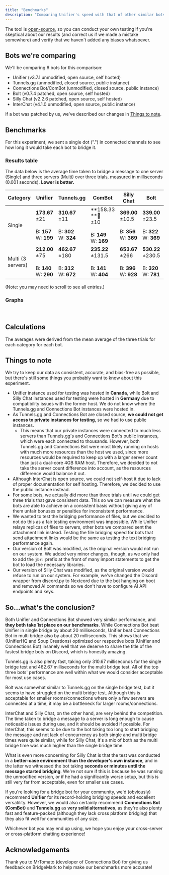 ```yaml
---
title: "Benchmarks"
description: "Comparing Unifier's speed with that of other similar bots."
---
```


The tool is [open-source](https://github.com/greeeen-dev/bridgemark/), so you can conduct your own testing if you're skeptical about our results (and correct us if we made a mistake somewhere) and verify that we haven't added any biases whatsoever.

## Bots we're comparing

We'll be comparing 6 bots for this comparison:

- Unifier (v3.7.1 unmodified, open source, self hosted)
- Tunnels.gg (unmodified, closed source, public instance)
- Connections Bot/ComBot (unmodified, closed source, public instance)
- Bolt (v0.7.4 patched, open source, self hosted)
- Silly Chat (v2.2.6 patched, open source, self hosted)
- InterChat (v4.1.0 unmodified, open source, public instance)

If a bot was patched by us, we've described our changes in [Things to note](benchmarks.mdx#things-to-note).

## Benchmarks

For this experiment, we sent a single dot (".") in connected channels to see how long it would take each bot to bridge it.

### Results table

The data below is the average time taken to bridge a message to one server (Single) and three servers (Multi) over three trials, measured in milliseconds (0.001 seconds). **Lower is better.**

| Category          | Unifier                                                   | Tunnels.gg                                                 | ComBot                                                       | Silly Chat                                                  | Bolt                                                         | InterChat                                                   |
| ----------------- | --------------------------------------------------------- | ---------------------------------------------------------- | ------------------------------------------------------------ | ----------------------------------------------------------- | ------------------------------------------------------------ | ----------------------------------------------------------- |
| Single            | **173.67**<br />±21<br /><br />B: **157**<br />W: **199** | **310.67**<br />±11<br /><br />B: **302**<br />W: **324**  | **158.33 **👑<br />±10<br /><br />B: **149**<br />W: **169** | **369.00**<br />±10.5<br /><br />B: **356**<br />W: **369** | **339.00**<br />±23.5<br /><br />B: **322**<br />W: **369**  | **565.33**<br />±26<br /><br />B: **537**<br />W: **589**   |
| Multi (3 servers) | **212.00**<br />±75<br /><br />B: **140**<br />W: **290** | **462.67**<br />±180<br /><br />B: **312**<br />W: **672** | **235.22**<br />±131.5<br /><br />B: **141**<br />W: **404** | **653.67**<br />±266<br /><br />B: **396**<br />W: **928**  | **530.22**<br />±230.5<br /><br />B: **320**<br />W: **781** | **570.78**<br />±75.5<br /><br />B: **486**<br />W: **637** |

(Note: you may need to scroll to see all entries.)

### Graphs

<Frame caption="A column graph showing the performance of the 6 bots compared. Lower is better."><img src="../assets/images/Screenshot 2024-11-27 at 13.28.10.png" alt="" /></Frame>

<Frame caption="A column graph showing the performance of the top 2 bots. Lower is better."><img src="../assets/images/Screenshot 2024-11-27 at 13.28.18.png" alt="" /></Frame>

## Calculations

The averages were derived from the mean average of the three trials for each category for each bot.

## Things to note

We try to keep our data as consistent, accurate, and bias-free as possible, but there's still some things you probably want to know about this experiment.

- Unifier instance used for testing was hosted in **Canada**, while Bolt and Silly Chat instances used for testing were hosted in **Germany** due to compatibility issues with the former host. We do not know where the Tunnels.gg and Connections Bot instances were hosted in.
- As Tunnels.gg and Connections Bot are closed source, **we could not get access to private instances for testing**, so we had to use public instances.
  - This means that our private instances were connected to much less servers than Tunnels.gg's and Connections Bot's public instances, which were each connected to thousands. However, both Tunnels.gg and Connections Bot were most likely running on hosts with much more resources than the host we used, since more resources would be required to keep up with a larger server count than just a dual-core 4GB RAM host. Therefore, we decided to not take the server count difference into account, as the resources difference would balance it out.
- Although InterChat is open source, we could not self-host it due to lack of proper documentation for self hosting. Therefore, we decided to use the public instance instead.
- For some bots, we actually did more than three trials until we could get three trials that gave consistent data. This so we can measure what the bots are able to achieve on a consistent basis without giving any of them unfair bonuses or penalties for inconsistent performance.
- We wanted to test the bridging performance of files, but we decided to not do this as a fair testing environment was impossible. While Unifier relays replicas of files to servers, other bots we compared sent the attachment link instead. Testing the file bridging speed for bots that send attachment links would be the same as testing the text bridging performance again.
- Our version of Bolt was modified, as the original version would not run on our system. We added very minor changes, though, as we only had to add the `jbr:` prefix at the front of many import statements to get the bot to load the necessary libraries.
- Our version of Silly Chat was modified, as the original version would refuse to run on our system. For example, we've changed the Discord wrapper from discord.py to Nextcord due to the bot hanging on boot and removed AI commands so we don't have to configure AI API endpoints and keys.

## So...what's the conclusion?

Both Unifier and Connections Bot showed very similar performance, and **they both take 1st place on our benchmarks**. While Connections Bot beat Unifier in single bridge by about 20 milliseconds, Unifier beat Connections Bot in multi bridge also by about 20 milliseconds. This shows that we (UnifierHQ and Soup Creations) optimized our respective bots (Unifier and Connections Bot) insanely well that we deserve to share the title of the fastest bridge bots on Discord, which is honestly amazing.

Tunnels.gg is also plenty fast, taking only 310.67 milliseconds for the single bridge test and 462.67 milliseconds for the multi bridge test. All of the top three bots' performance are well within what we would consider acceptable for most use cases.

Bolt was somewhat similar to Tunnels.gg on the single bridge test, but it seems to have struggled on the multi bridge test. Although this is acceptable for smaller rooms/connections where only a few servers are connected at a time, it may be a bottleneck for larger rooms/connections.

InterChat and Silly Chat, on the other hand, are very behind the competition. The time taken to bridge a message to a server is long enough to cause noticeable issues during use, and it should be avoided if possible. For InterChat, this seems to be due to the bot taking too long to start bridging the message and not lack of concurrency as both single and multi bridge times were quite similar, while for Silly Chat, it's a mix of both as the multi bridge time was much higher than the single bridge time.

What is even more concerning for Silly Chat is that the test was conducted in a **better-case environment than the developer's own instance**, and in the latter we witnessed the bot taking **seconds or minutes until the message started bridging**. We're not sure if this is because he was running the unmodified version, or if he had a significantly worse setup, but this is still very far from acceptable, even for smaller use cases.

If you're looking for a bridge bot for your community, we'd (obviously) recommend **Unifier** for its record-holding bridging speeds and excellent versatility. However, we would also certainly recommend **Connections Bot (ComBot)** and **Tunnels.gg** as **very solid alternatives**, as they're also plenty fast and feature-packed (although they lack cross platform bridging) that they also fit well for communities of any size.

Whichever bot you may end up using, we hope you enjoy your cross-server or cross-platform chatting experience\!

## Acknowledgements

Thank you to MrTomato (developer of Connections Bot) for giving us feedback on BridgeMark to help make our benchmarks more accurate\!